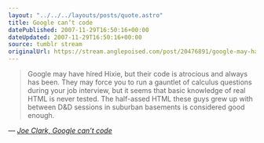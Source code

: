 ```yaml
---
layout: "../../../layouts/posts/quote.astro"
title: Google can’t code
datePublished: 2007-11-29T16:50:16+00:00
dateUpdated: 2007-11-29T16:50:16+00:00
source: tumblr stream
originalUrl: https://stream.anglepoised.com/post/20476891/google-may-have-hired-hixie-but-their-code-is
---
```


> Google may have hired Hixie, but their code is atrocious and always has been. They may force you to run a gauntlet of calculus questions during your job interview, but it seems that basic knowledge of real HTML is never tested. The half-assed HTML these guys grew up with between D&D sessions in suburban basements is considered good enough.

— <cite>[Joe Clark, _Google can’t code_](http://blog.fawny.org/2007/11/28/googletags/)</cite>
